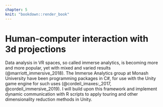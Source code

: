 ```yaml
---
chapter: 5
knit: "bookdown::render_book"
---
```


# Human-computer interaction with 3d projections {#ch:hci}

Data analysis in VR spaces, so called immerse analytics, is becoming more and more popular, yet with mixed and varied results (@marriott_immersive_2018). The Immerse Analytics group at Monash University have been programming packages in C#, for use with the Unity game engine for such uses (@cordeil_imaxes:_2017, @cordeil_immersive_2019). I will build upon this framework and implement dynamic communication with R scripts to apply touring and other dimensionality reduction methods in Unity.
